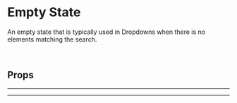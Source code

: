 
<Meta title="Elements/Empty State" of={EmptyState} />

# Empty State

<Canvas>
  <Story id="elements-empty-state--basic" />
</Canvas>

An empty state that is typically used in Dropdowns when there is no elements matching the search.

<br />

## Props

<ArgsTable of={EmptyState} />

<hr /><hr />